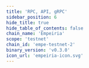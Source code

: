 ```yaml
---
title: 'RPC, API, gRPC'
sidebar_position: 6
hide_title: true
hide_table_of_contents: false
chain_name: 'Empeiria'
scope: 'testnet'
chain_id: 'empe-testnet-2'
binary_version: 'v0.3.0'
icon_url: 'empeiria-icon.svg'
---
```



<PageTitle
  iconUrl="img/empeiria-icon.svg"
  title="Empeiria Public Endpoints"
  chainId="empe-testnet-2"
  version="v0.3.0"
/>

<Endpoints
  api="https://empeiria-t-api.noders.services"
  rpc="https://empeiria-t-rpc.noders.services"
  grpc="https://empeiria-t-grpc.noders.services:443"
  jsonRpc=""
/>
